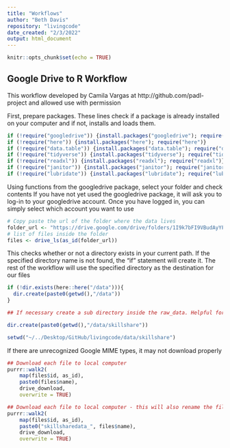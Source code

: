 ```yaml
---
title: "Workflows"
author: "Beth Davis"
repository: "livingcode"
date_created: "2/3/2022"
output: html_document
---
```


```r
knitr::opts_chunk$set(echo = TRUE)
```


## Google Drive to R Workflow
This workflow developed by Camila Vargas at http://github.com/padl-project and allowed use with permission

First, prepare packages. These lines check if a package is already installed on your computer and if not, installs and loads them.

```r
if (!require("googledrive")) {install.packages("googledrive"); require("googledrive")}
if (!require("here")) {install.packages("here"); require("here")}
if (!require("data.table")) {install.packages("data.table"); require("data.table")}
if (!require("tidyverse")) {install.packages("tidyverse"); require("tidyverse")}
if (!require("readxl")) {install.packages("readxl"); require("readxl")}
if (!require("janitor")) {install.packages("janitor"); require("janitor")}
if (!require("lubridate")) {install.packages("lubridate"); require("lubridate")}
```

Using functions from the googledrive package, select your folder and check contents
If you have not yet used the googledrive package, it will ask you to log-in to your googledrive account. Once you have logged in, you can simply select which account you want to use

```r
# Copy paste the url of the folder where the data lives
folder_url <- "https://drive.google.com/drive/folders/1I9k7bFI9VBudAyYFxAv1WGs4ELgEJ6ZS"
# list of files inside the folder
files <- drive_ls(as_id(folder_url))
```

This checks whether or not a directory exists in your current path. If the specified directory name is not found, the "if" statement will create it. The rest of the workflow will use the specified directory as the destination for our files

```r
if (!dir.exists(here::here("/data"))){
  dir.create(paste0(getwd(),"/data"))
}

## If necessary create a sub directory inside the raw_data. Helpful for separating packages or sub-projects within an overall project

dir.create(paste0(getwd(),"/data/skillshare"))

setwd("~/../Desktop/GitHub/livingcode/data/skillshare")
```


If there are unrecognized Google MIME types, it may not download properly
```r
## Download each file to local computer
purrr::walk2(
    map(files$id, as_id),
    paste0(files$name),
    drive_download,
    overwrite = TRUE)
```

```r
## Download each file to local computer - this will also rename the file to add the folder name to the beginning of the file name
purrr::walk2(
    map(files$id, as_id),
    paste0("skillsharedata_", files$name),
    drive_download,
    overwrite = TRUE)
```



